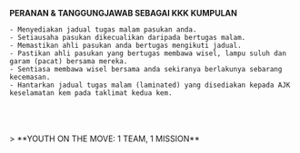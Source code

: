 
<GuideHeader id="18"/>

**PERANAN & TANGGUNGJAWAB SEBAGAI KKK KUMPULAN**
<br/>
````
- Menyediakan jadual tugas malam pasukan anda.
- Setiausaha pasukan dikecualikan daripada bertugas malam.
- Memastikan ahli pasukan anda bertugas mengikuti jadual.
- Pastikan ahli pasukan yang bertugas membawa wisel, lampu suluh dan garam (pacat) bersama mereka.
- Sentiasa membawa wisel bersama anda sekiranya berlakunya sebarang kecemasan.
- Hantarkan jadual tugas malam (laminated) yang disediakan kepada AJK keselamatan kem pada taklimat kedua kem.
````
<br/>
<NextImage
    src="/images/guide/content/jadual-tugas.png"
    alt="jadual-tugas"
    width={600}
    height={200}
/>
<br/>
<br/>
> **YOUTH ON THE MOVE: 1 TEAM, 1 MISSION**